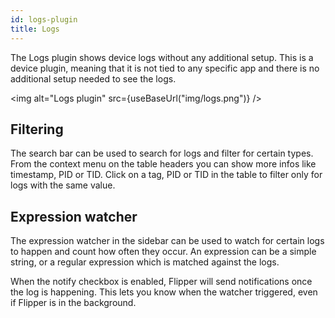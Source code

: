 ```yaml
---
id: logs-plugin
title: Logs
---
```


The Logs plugin shows device logs without any additional setup. This is a device plugin, meaning that it is not tied to any specific app and there is no additional setup needed to see the logs.

<img alt="Logs plugin" src={useBaseUrl("img/logs.png")} />

## Filtering

The search bar can be used to search for logs and filter for certain types. From the context menu on the table headers you can show more infos like timestamp, PID or TID. Click on a tag, PID or TID in the table to filter only for logs with the same value.

## Expression watcher

The expression watcher in the sidebar can be used to watch for certain logs to happen and count how often they occur. An expression can be a simple string, or a regular expression which is matched against the logs.

When the notify checkbox is enabled, Flipper will send notifications once the log is happening. This lets you know when the watcher triggered, even if Flipper is in the background.

